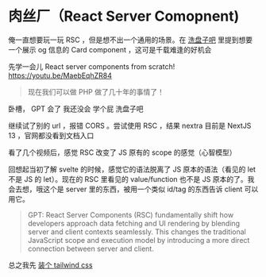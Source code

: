 # 肉丝厂（React Server Comopnent)

俺一直想要玩一玩 RSC ，但是想不出一个通用的场景。在 [洗盘子吧](./wash-dishes.mdx) 里提到想要一个展示 og 信息的 Card component ，这可是千载难逢的好机会


先学一会儿
React server components from scratch!
https://youtu.be/MaebEqhZR84

> 现在我们可以做 PHP 做了几十年的事情了！



<div className='m-4'> 卧槽， GPT 会了 <CSSEffect effect="hoverClear" > 我还没会 学个屁 洗盘子吧 </CSSEffect> </div>

<OGCard url="https://ogp.me/" />

继续试了别的 url ，报错 CORS 。尝试使用 RSC ，结果 nextra 目前是 NextJS 13 ，官网都没看到文档入口

看了几个视频后，感觉 RSC 改变了 JS 原有的 scope 的感觉（心智模型）

回想起当初了解 svelte 的时候，感觉它的语法脱离了 JS 原本的语法（看见的 let 不是 JS 的 let）。现在的 RSC 里看见的 value/function 也不是 JS 原本的了。我会去想，哦这个是 server 里的东西，被用一个类似 id/tag 的东西告诉 client 可以用它。

> GPT:
> React Server Components (RSC) fundamentally shift how developers approach data fetching and UI rendering by blending server and client contexts seamlessly. This changes the traditional JavaScript scope and execution model by introducing a more direct connection between server and client. 

总之我先 [装个 tailwind css](./nextra-bug.mdx#install-tailwind-css)



